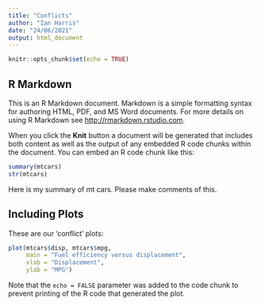 ```yaml
---
title: "Conflicts"
author: "Ian Harris"
date: "24/06/2021"
output: html_document
---
```


```r
knitr::opts_chunk$set(echo = TRUE)
```

## R Markdown

This is an R Markdown document. Markdown is a simple formatting syntax for authoring HTML, PDF, and MS Word documents. For more details on using R Markdown see <http://rmarkdown.rstudio.com>.

When you click the **Knit** button a document will be generated that includes both content as well as the output of any embedded R code chunks within the document. You can embed an R code chunk like this:

```r
summary(mtcars)
str(mtcars)
```
Here is my summary of mt cars. Please make comments of this.

## Including Plots

These are our 'conflict' plots:

```r
plot(mtcars$disp, mtcars$mpg, 
     main = "Fuel efficiency versus displacement", 
     xlab = "Displacement", 
     ylab = "MPG")
```

Note that the `echo = FALSE` parameter was added to the code chunk to prevent printing of the R code that generated the plot.
